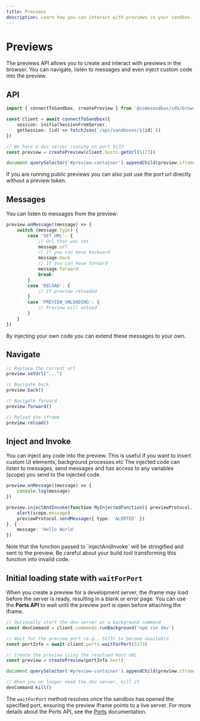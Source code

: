 ```yaml
---
title: Previews
description: Learn how you can interact with previews in your sandbox.
---
```



# Previews

The previews API allows you to create and interact with previews in the browser. You can navigate, listen to messages and even inject custom code into the preview.

## API

```ts
import { connectToSandbox, createPreview } from '@codesandbox/sdk/browser'

const client = await connectToSandbox({
    session: initialSessionFromServer,
    getSession: (id) => fetchJson(`/api/sandboxes/${id}`))
})

// We have a dev server running on port 5173
const preview = createPreview(client.hosts.getUrl(5173))

document.querySelector('#preview-container').appendChild(preview.iframe)
```

<Callout>
If you are running public previews you can also just use the port url directly without a preview token.
</Callout>

## Messages

You can listen to messages from the preview:

```ts
preview.onMessage((message) => {
    switch (message.type) {
        case 'SET_URL': {
            // Url that was set
            message.url
            // If you can move backward
            message.back
            // If you can move forward
            message.forward
            break;
        }
        case 'RELOAD': {
            // If preview reloaded
        }
        case 'PREVIEW_UNLOADING': {
            // Preview will unload
        }
    }
})
```

<Callout>
By injecting your own code you can extend these messages to your own.
</Callout>

## Navigate

```ts
// Replace the current url
preview.setUrl("...")

// Navigate back
preview.back()

// Navigate forward
preview.forward()

// Reload the iframe
preview.reload()
```

## Inject and Invoke

You can inject any code into the preview. This is useful if you want to insert custom UI elements, background processes.etc The injected code can listen to messages, send messages and has access to any variables (scope) you send to the injected code.

```ts
preview.onMessage((message) => {
    console.log(message)
})

preview.injectAndInvoke(function MyInjectedFunction({ previewProtocol, previewWindow, scope }) {
    alert(scope.message)
    previewProtocol.sendMessage({ type: 'ALERTED' })
}, {
    message: 'Hello World'
})
```

<Callout>
Note that the function passed to `injectAndInvoke` will be stringified and sent to the preview. Be careful about your build tool transforming this function into invalid code.
</Callout>

## Initial loading state with `waitForPort`

When you create a preview for a development server, the iframe may load before the server is ready, resulting in a blank or error page. You can use the **Ports API** to wait until the preview port is open before attaching the iframe.

```ts
// Optionally start the dev server as a background command
const devCommand = client.commands.runBackground('npm run dev')

// Wait for the preview port (e.g., 5173) to become available
const portInfo = await client.ports.waitForPort(5173)

// Create the preview using the resolved host URL
const preview = createPreview(portInfo.host)

document.querySelector('#preview-container').appendChild(preview.iframe)

// When you no longer need the dev server, kill it
devCommand.kill()
```

The `waitForPort` method resolves once the sandbox has opened the specified port, ensuring the preview iframe points to a live server. For more details about the Ports API, see the [Ports](/sdk/ports.mdx) documentation.

